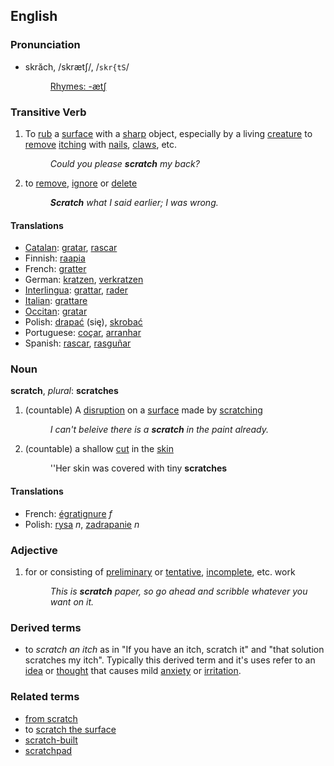 ==English==
===Pronunciation===
*skrăch, /skrætʃ/, /<tt>skr{tS</tt>/
*:[[Rhymes:English:-ætʃ|Rhymes: -ætʃ]]

===Transitive Verb===
{{en-infl-reg-sibilant|scrat|ch|}}

# To [[rub]] a [[surface]] with a [[sharp]] object, especially by a living [[creature]] to [[remove]] [[itch]]ing with [[nail]]s, [[claw]]s, etc.
#:''Could you please '''scratch''' my back?''
# to [[remove]], [[ignore]] or [[delete]]
#:'''''Scratch''' what I said earlier; I was wrong.''

====Translations====
*[[Catalan]]: [[gratar]], [[rascar]]
*Finnish: [[raapia]]
*French: [[gratter]]
*German: [[kratzen]], [[verkratzen]]
*[[Interlingua]]: [[grattar]], [[rader]]
*[[Italian]]: [[grattare]]
*[[Occitan]]: [[gratar]]
*Polish: [[drapać]] (się), [[skrobać]]
*Portuguese: [[coçar]], [[arranhar]]
*Spanish: [[rascar]], [[rasguñar]]

===Noun===
'''scratch''', ''plural'': '''scratches'''

#(countable) A [[disruption]] on a [[surface]] made by [[scratch]]ing
#:''I can't beleive there is a '''scratch''' in the paint already.''
#(countable) a shallow [[cut]] in the [[skin]]
#:''Her skin was covered with tiny '''scratches'''

====Translations====
*French: [[égratignure]] ''f''
*Polish: [[rysa]] ''n'', [[zadrapanie]] ''n''

===Adjective===
#for or consisting of [[preliminary]] or [[tentative]], [[incomplete]], etc. work
#:''This is '''scratch''' paper, so go ahead and scribble whatever you want on it.''

===Derived terms===
* to ''scratch an itch'' as in "If you have an itch, scratch it" and "that solution scratches my itch". Typically this derived term and it's uses refer to an [[idea]] or [[thought]] that causes mild [[anxiety]] or [[irritation]].

===Related terms===
* [[from scratch]]
* to [[scratch the surface]]
* [[scratch-built]]
*[[scratchpad]]